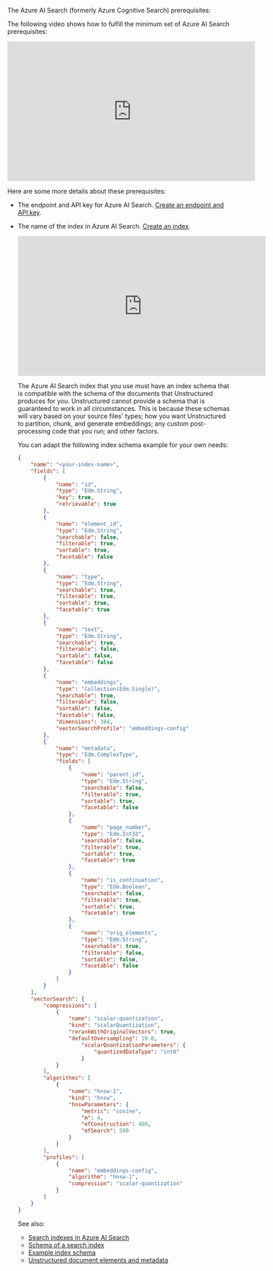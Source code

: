 The Azure AI Search (formerly Azure Cognitive Search) prerequisites:

The following video shows how to fulfill the minimum set of Azure AI Search prerequisites:

<iframe
width="560"
height="315"
src="https://www.youtube.com/embed/G_YqjOhSG7M"
title="YouTube video player"
frameborder="0"
allow="accelerometer; autoplay; clipboard-write; encrypted-media; gyroscope; picture-in-picture"
allowfullscreen
></iframe>

Here are some more details about these prerequisites:

- The endpoint and API key for Azure AI Search. [Create an endpoint and API key](https://learn.microsoft.com/azure/search/search-create-service-portal).
- The name of the index in Azure AI Search. [Create an index](https://learn.microsoft.com/rest/api/searchservice/create-index).

  <iframe
  width="560"
  height="315"
  src="https://www.youtube.com/embed/WY8h8Gtyo7o"
  title="YouTube video player"
  frameborder="0"
  allow="accelerometer; autoplay; clipboard-write; encrypted-media; gyroscope; picture-in-picture"
  allowfullscreen
  ></iframe>

  The Azure AI Search index that you use must have an index schema that is compatible with the schema of the documents 
  that Unstructured produces for you. Unstructured cannot provide a schema that is guaranteed to work in all 
  circumstances. This is because these schemas will vary based on your source files' types; how you 
  want Unstructured to partition, chunk, and generate embeddings; any custom post-processing code that you run; and other factors.

  You can adapt the following index schema example for your own needs:

  ```json
  {
      "name": "<your-index-name>",
      "fields": [
          {
              "name": "id",
              "type": "Edm.String",
              "key": true,
              "retrievable": true
          },
          {
              "name": "element_id",
              "type": "Edm.String",
              "searchable": false,
              "filterable": true,
              "sortable": true,
              "facetable": false
          },
          {
              "name": "type",
              "type": "Edm.String",
              "searchable": true,
              "filterable": true,
              "sortable": true,
              "facetable": true
          },
          {
              "name": "text",
              "type": "Edm.String",
              "searchable": true,
              "filterable": false,
              "sortable": false,
              "facetable": false
          },
          {
              "name": "embeddings",
              "type": "Collection(Edm.Single)",
              "searchable": true,
              "filterable": false,
              "sortable": false,
              "facetable": false,
              "dimensions": 384,
              "vectorSearchProfile": "embeddings-config"
          },
          {
              "name": "metadata",
              "type": "Edm.ComplexType",
              "fields": [
                  {
                      "name": "parent_id",
                      "type": "Edm.String",
                      "searchable": false,
                      "filterable": true,
                      "sortable": true,
                      "facetable": false
                  },
                  {
                      "name": "page_number",
                      "type": "Edm.Int32",
                      "searchable": false,
                      "filterable": true,
                      "sortable": true,
                      "facetable": true
                  },
                  {
                      "name": "is_continuation",
                      "type": "Edm.Boolean",
                      "searchable": false,
                      "filterable": true,
                      "sortable": true,
                      "facetable": true
                  },
                  {
                      "name": "orig_elements",
                      "type": "Edm.String",
                      "searchable": true,
                      "filterable": false,
                      "sortable": false,
                      "facetable": false
                  }
              ]
          }
      ],
      "vectorSearch": {
          "compressions": [
              {
                  "name": "scalar-quantization",
                  "kind": "scalarQuantization",
                  "rerankWithOriginalVectors": true,
                  "defaultOversampling": 10.0,
                      "scalarQuantizationParameters": {
                          "quantizedDataType": "int8"
                      }
              }
          ],
          "algorithms": [
              {
                  "name": "hnsw-1",
                  "kind": "hnsw",
                  "hnswParameters": {
                      "metric": "cosine",
                      "m": 4,
                      "efConstruction": 400,
                      "efSearch": 500
                  }
              }
          ],
          "profiles": [
              {
                  "name": "embeddings-config",
                  "algorithm": "hnsw-1",
                  "compression": "scalar-quantization"
              }
          ]
      }
  }
  ```

  See also:

  - [Search indexes in Azure AI Search](https://learn.microsoft.com/azure/search/search-what-is-an-index)
  - [Schema of a search index](https://learn.microsoft.com/azure/search/search-what-is-an-index#schema-of-a-search-index)
  - [Example index schema](https://learn.microsoft.com/rest/api/searchservice/create-index#examples)
  - [Unstructured document elements and metadata](/api-reference/api-services/document-elements)